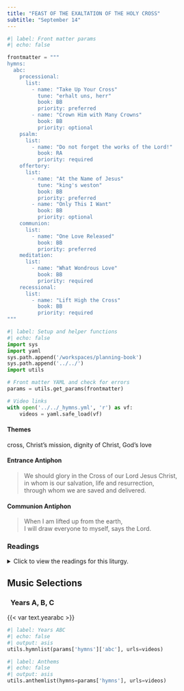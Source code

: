 ```yaml
---
title: "FEAST OF THE EXALTATION OF THE HOLY CROSS"
subtitle: "September 14"
---
```


```python
#| label: Front matter params
#| echo: false

frontmatter = """
hymns:
  abc:
    processional:
      list:
        - name: "Take Up Your Cross"
          tune: "erhalt uns, herr"
          book: BB
          priority: preferred
        - name: "Crown Him with Many Crowns"
          book: BB
          priority: optional
    psalm:
      list:
        - name: "Do not forget the works of the Lord!"
          book: RA
          priority: required
    offertory:
      list:
        - name: "At the Name of Jesus"
          tune: "king's weston"
          book: BB
          priority: preferred
        - name: "Only This I Want"
          book: BB
          priority: optional
    communion:
      list:
        - name: "One Love Released"
          book: BB
          priority: preferred
    meditation:
      list:
        - name: "What Wondrous Love"
          book: BB
          priority: required
    recessional:
      list:
        - name: "Lift High the Cross"
          book: BB
          priority: required
"""
```

```python
#| label: Setup and helper functions
#| echo: false
import sys
import yaml
sys.path.append('/workspaces/planning-book')
sys.path.append('../../')
import utils

# Front matter YAML and check for errors
params = utils.get_params(frontmatter)

# Video links
with open('../../_hymns.yml', 'r') as vf:
    videos = yaml.safe_load(vf)
```

:::  {.red}
#### **Themes**
:::

cross, Christ's mission, dignity of Christ, God's love

:::  {.red}
#### **Entrance Antiphon**
:::

> We should glory in the Cross of our Lord Jesus Christ,  
> in whom is our salvation, life and resurrection,  
> through whom we are saved and delivered.

:::  {.red}
#### **Communion Antiphon**
:::

> When I am lifted up from the earth,  
> I will draw everyone to myself, says the Lord.

:::: {.content-visible when-format="html"}
::: {.red}
### Readings
:::

<details>
  <summary>Click to view the readings for this liturgy.</summary>

::: {.red}
### &nbsp; Years A, B, C

#### First Reading [Numbers 21:4B-9]{style="float:right" .small}
:::

With their patience worn out by the journey,  
the people complained against God and Moses,  
“Why have you brought us up from Egypt to die in this desert,  
where there is no food or water?  
We are disgusted with this wretched food!”  

In punishment the LORD sent among the people saraph serpents,  
which bit the people so that many of them died.  
Then the people came to Moses and said,  
“We have sinned in complaining against the LORD and you.  
Pray the LORD to take the serpents from us.”  
So Moses prayed for the people, and the LORD said to Moses,  
“Make a saraph and mount it on a pole,  
and if any who have been bitten look at it, they will live.”  
Moses accordingly made a bronze serpent and mounted it on a pole,  
and whenever anyone who had been bitten by a serpent  
looked at the bronze serpent, he lived.  

***

::: {.red}
#### Responsorial Psalm [Psalm 78:1bc-2, 34-35, 36-37, 38]{style="float:right" .small}
:::

**[℟.]{.red}** **Do not forget the works of the Lord!**  

Hearken, my people, to my teaching;  
incline your ears to the words of my mouth.  
I will open my mouth in a parable,  
I will utter mysteries from of old. **[℟.]{.red}**  

While he slew them they sought him  
and inquired after God again,  
Remembering that God was their rock  
and the Most High God, their redeemer. **[℟.]{.red}**  

But they flattered him with their mouths  
and lied to him with their tongues,  
Though their hearts were not steadfast toward him,  
nor were they faithful to his covenant. **[℟.]{.red}**  

But he, being merciful, forgave their sin  
and destroyed them not;  
Often he turned back his anger  
and let none of his wrath be roused. **[℟.]{.red}**  

***

::: {.red}
#### Second Reading [Philippians 2:6-11]{style="float:right" .small}
:::

Brothers and sisters:  
Christ Jesus, though he was in the form of God,  
did not regard equality with God something to be grasped.  
Rather, he emptied himself,  
taking the form of a slave,  
coming in human likeness;  
and found human in appearance,  
he humbled himself,  
becoming obedient to death,  
even death on a cross.  
Because of this, God greatly exalted him  
and bestowed on him the name  
that is above every name,  
that at the name of Jesus  
every knee should bend,  
of those in heaven and on earth and under the earth,  
and every tongue confess that  
Jesus Christ is Lord,  
to the glory of God the Father.  

***

::: {.red}
#### Gospel Acclamation
:::

**[℟.]{.red}** **Alleluia, alleluia.**  
We adore you, O Christ, and we bless you,  
because by your Cross you have redeemed the world. **[℟.]{.red}**  

***

::: {.red}
#### Gospel [John 3:13-17]{style="float:right" .small}
:::

Jesus said to Nicodemus:  
“No one has gone up to heaven  
except the one who has come down from heaven, the Son of Man.  
And just as Moses lifted up the serpent in the desert,  
so must the Son of Man be lifted up,  
so that everyone who believes in him may have eternal life.”  

For God so loved the world that he gave his only Son,  
so that everyone who believes in him might not perish  
but might have eternal life.  
For God did not send his Son into the world to condemn the world,  
but that the world might be saved through him.  

::: {.centered}
{{< var symbols.cross >}} &nbsp; {{< var symbols.cross >}} &nbsp; {{< var symbols.cross >}}
:::

</details>
::::

::: {.red}
## Music Selections
:::

::: {.titlered}
### &nbsp; Years A, B, C
:::
{{< var text.yearabc >}}

```python
#| label: Years ABC
#| echo: false
#| output: asis
utils.hymnlist(params['hymns']['abc'], urls=videos)
```


```python
#| label: Anthems
#| echo: false
#| output: asis
utils.anthemlist(hymns=params['hymns'], urls=videos)
```

